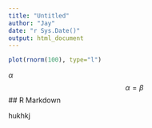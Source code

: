 ```yaml
---
title: "Untitled"
author: "Jay"
date: "r Sys.Date()"
output: html_document
---
```


```r
plot(rnorm(100), type="l")
```
$\alpha$
$$\alpha=\beta$$
<!--
comments
-->
## R Markdown

hukhkj